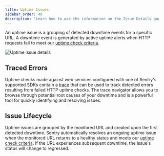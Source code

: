 ```yaml
---
title: Uptime Issues
sidebar_order: 40
description: "Learn how to use the information on the Issue Details page to debug an error issue."
---
```


<Include name="feature-stage-beta-uptime.mdx" />

An uptime issue is a grouping of detected downtime events for a specific URL. A downtime event is generated by
active uptime alerts when HTTP requests fail to meet our
[uptime check criteria](/product/alerts/uptime-monitoring/#uptime-check-criteria).

![Uptime issue details](./img/uptime-issue-details.png)

## Traced Errors

Uptime checks made against web services configured with one of Sentry's supported SDKs contain a
[trace](/concepts/key-terms/tracing/) that can be used to track detected errors resulting from failed HTTP uptime checks. The trace navigator allows you to browse through potential root causes of your downtime and is a powerful  tool for quickly identifying and resolving issues.

## Issue Lifecycle

Uptime issues are grouped by the monitored URL and created upon the first detected downtime. Sentry automatically resolves an ongoing uptime issue when the monitored URL returns to a healthy status and meets our [uptime check criteria](/product/alerts/uptime-monitoring/#uptime-check-criteria). If the URL experiences subsequent downtime, the issue's status will change to regressed.
